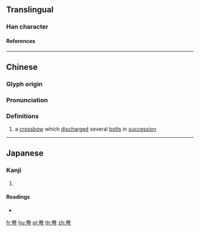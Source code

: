 {{character info/new}}
==Translingual==

===Han character===
{{Han char|rn=57|rad=弓|as=06|sn=9|four=90727|canj=FQN|ids=⿱龹弓}}

====References====
{{Han ref|kx=0358.090|dkj=09769|hdz=20995.150|uh=5F2E}}

----

==Chinese==
{{zh-forms}}

===Glyph origin===
{{Han etym}}

===Pronunciation===
{{zh-pron
|m=quān
|c=hyun1
|mc=y
|oc=y
|ma=
|cat=n
}}

===Definitions===
{{zh-hanzi}}

# a [[crossbow]] which [[discharge]]d several [[bolt]]s in [[succession]]

----

==Japanese==

===Kanji===
{{ja-kanji|grade=|rs=弓06}}

# {{defn|lang=ja|sort=弓06}}

====Readings====
* {{ja-readings|on=[[けん]] (ken)|kun=[[いしゆみ]] (ishiyumi), [[まがる]] (magaru), [[まき]] (maki)}}

[[fr:弮]]
[[hu:弮]]
[[pl:弮]]
[[th:弮]]
[[zh:弮]]